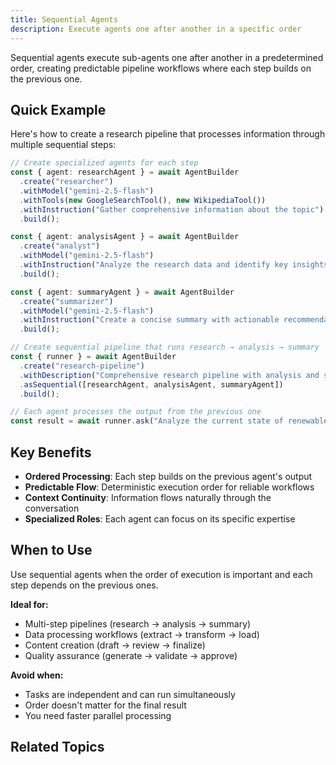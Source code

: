 ```yaml
---
title: Sequential Agents
description: Execute agents one after another in a specific order
---
```



Sequential agents execute sub-agents one after another in a predetermined order, creating predictable pipeline workflows where each step builds on the previous one.

## Quick Example

Here's how to create a research pipeline that processes information through multiple sequential steps:

```typescript
// Create specialized agents for each step
const { agent: researchAgent } = await AgentBuilder
  .create("researcher")
  .withModel("gemini-2.5-flash")
  .withTools(new GoogleSearchTool(), new WikipediaTool())
  .withInstruction("Gather comprehensive information about the topic")
  .build();

const { agent: analysisAgent } = await AgentBuilder
  .create("analyst")
  .withModel("gemini-2.5-flash")
  .withInstruction("Analyze the research data and identify key insights")
  .build();

const { agent: summaryAgent } = await AgentBuilder
  .create("summarizer")
  .withModel("gemini-2.5-flash")
  .withInstruction("Create a concise summary with actionable recommendations")
  .build();

// Create sequential pipeline that runs research → analysis → summary
const { runner } = await AgentBuilder
  .create("research-pipeline")
  .withDescription("Comprehensive research pipeline with analysis and summary")
  .asSequential([researchAgent, analysisAgent, summaryAgent])
  .build();

// Each agent processes the output from the previous one
const result = await runner.ask("Analyze the current state of renewable energy adoption");
```

## Key Benefits

- **Ordered Processing**: Each step builds on the previous agent's output
- **Predictable Flow**: Deterministic execution order for reliable workflows
- **Context Continuity**: Information flows naturally through the conversation
- **Specialized Roles**: Each agent can focus on its specific expertise

## When to Use

<Callout type="info" title="Order Matters">
Use sequential agents when the order of execution is important and each step depends on the previous ones.
</Callout>

**Ideal for:**
- Multi-step pipelines (research → analysis → summary)
- Data processing workflows (extract → transform → load)
- Content creation (draft → review → finalize)
- Quality assurance (generate → validate → approve)

**Avoid when:**
- Tasks are independent and can run simultaneously
- Order doesn't matter for the final result
- You need faster parallel processing


## Related Topics

<Cards>
  <Card
    title="⚡ Parallel Agents"
    description="Run agents simultaneously when order doesn't matter"
    href="/docs/framework/agents/workflow-agents/parallel-agents"
  />

  <Card
    title="🔄 Loop Agents"
    description="Repeat execution until conditions are met"
    href="/docs/framework/agents/workflow-agents/loop-agents"
  />

  <Card
    title="🏗️ Agent Builder"
    description="Fluent API for creating and configuring agents"
    href="/docs/framework/agents/agent-builder"
  />
</Cards>